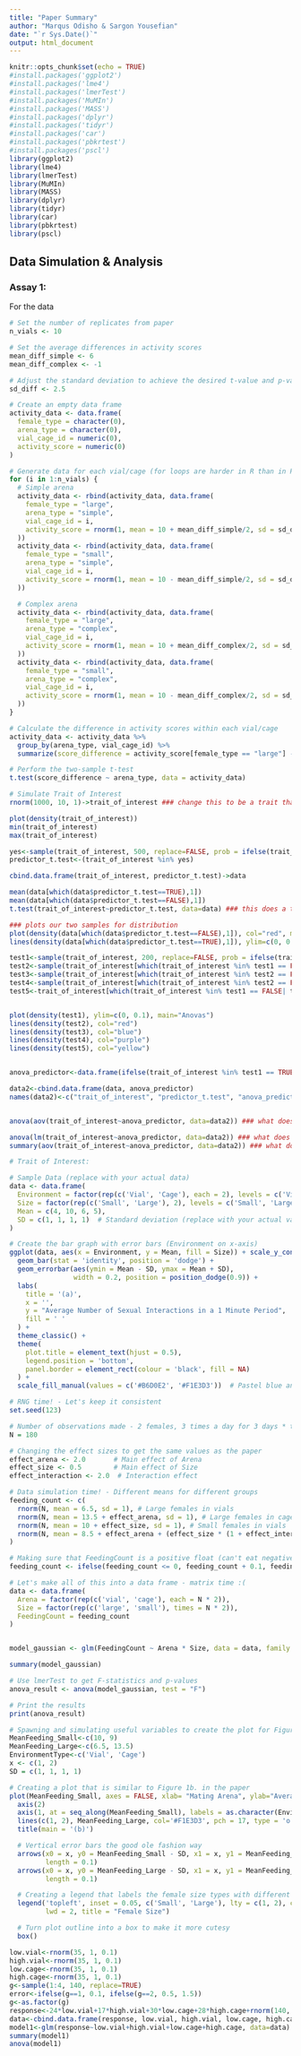 ```yaml
---
title: "Paper Summary"
author: "Marqus Odisho & Sargon Yousefian"
date: "`r Sys.Date()`"
output: html_document
---
```


```r
knitr::opts_chunk$set(echo = TRUE)
#install.packages('ggplot2')
#install.packages('lme4')
#install.packages('lmerTest')
#install.packages('MuMIn')
#install.packages('MASS')
#install.packages('dplyr')
#install.packages('tidyr')
#install.packages('car')
#install.packages('pbkrtest')
#install.packages('pscl')
library(ggplot2)
library(lme4)
library(lmerTest)
library(MuMIn)
library(MASS)
library(dplyr)
library(tidyr)
library(car)
library(pbkrtest)
library(pscl)
```
## Data Simulation & Analysis
### Assay 1:
For the data 
```r
# Set the number of replicates from paper
n_vials <- 10

# Set the average differences in activity scores
mean_diff_simple <- 6
mean_diff_complex <- -1

# Adjust the standard deviation to achieve the desired t-value and p-value
sd_diff <- 2.5

# Create an empty data frame
activity_data <- data.frame(
  female_type = character(0),
  arena_type = character(0),
  vial_cage_id = numeric(0),
  activity_score = numeric(0)
)

# Generate data for each vial/cage (for loops are harder in R than in Python in my opinion!)
for (i in 1:n_vials) {
  # Simple arena
  activity_data <- rbind(activity_data, data.frame(
    female_type = "large",
    arena_type = "simple",
    vial_cage_id = i,
    activity_score = rnorm(1, mean = 10 + mean_diff_simple/2, sd = sd_diff)
  ))
  activity_data <- rbind(activity_data, data.frame(
    female_type = "small",
    arena_type = "simple",
    vial_cage_id = i,
    activity_score = rnorm(1, mean = 10 - mean_diff_simple/2, sd = sd_diff)
  ))

  # Complex arena
  activity_data <- rbind(activity_data, data.frame(
    female_type = "large",
    arena_type = "complex",
    vial_cage_id = i,
    activity_score = rnorm(1, mean = 10 + mean_diff_complex/2, sd = sd_diff)
  ))
  activity_data <- rbind(activity_data, data.frame(
    female_type = "small",
    arena_type = "complex",
    vial_cage_id = i,
    activity_score = rnorm(1, mean = 10 - mean_diff_complex/2, sd = sd_diff)
  ))
}

# Calculate the difference in activity scores within each vial/cage
activity_data <- activity_data %>%
  group_by(arena_type, vial_cage_id) %>%
  summarize(score_difference = activity_score[female_type == "large"] - activity_score[female_type == "small"])

# Perform the two-sample t-test 
t.test(score_difference ~ arena_type, data = activity_data)

```

```r
# Simulate Trait of Interest
rnorm(1000, 10, 1)->trait_of_interest ### change this to be a trait that you're actually interested in, with an appropriate distribution! 

plot(density(trait_of_interest))
min(trait_of_interest)
max(trait_of_interest)

yes<-sample(trait_of_interest, 500, replace=FALSE, prob = ifelse(trait_of_interest>0, 0.95, 0.15)) #### play with this line! Is the test statistically significant. When is it not?
predictor_t.test<-(trait_of_interest %in% yes)

cbind.data.frame(trait_of_interest, predictor_t.test)->data

mean(data[which(data$predictor_t.test==TRUE),1])
mean(data[which(data$predictor_t.test==FALSE),1])
t.test(trait_of_interest~predictor_t.test, data=data) ### this does a two sample t-test. What would a one sample t test be testing? How would you do that?

### plots our two samples for distribution
plot(density(data[which(data$predictor_t.test==FALSE),1]), col="red", main="Two sample t test")
lines(density(data[which(data$predictor_t.test==TRUE),1]), ylim=c(0, 0.1), xlim=c(-20,20), main="Two Sample T test")

test1<-sample(trait_of_interest, 200, replace=FALSE, prob = ifelse(trait_of_interest>7, 0.95, 0.15))
test2<-sample(trait_of_interest[which(trait_of_interest %in% test1 == FALSE)], 200, replace=FALSE, prob = ifelse(trait_of_interest[which(trait_of_interest %in% test1 == FALSE)] >4, 0.95, 0.15))
test3<-sample(trait_of_interest[which(trait_of_interest %in% test2 == FALSE | trait_of_interest %in% test1 ==FALSE)], 200, replace=FALSE, prob = ifelse(trait_of_interest[which(trait_of_interest %in% test2 == FALSE | trait_of_interest %in% test1 == FALSE)] >0, 0.95, 0.15))
test4<-sample(trait_of_interest[which(trait_of_interest %in% test2 == FALSE | trait_of_interest %in% test1 ==FALSE | trait_of_interest %in% test3 == FALSE)], 200, replace=FALSE, prob = ifelse(trait_of_interest[which(trait_of_interest %in% test2 == FALSE | trait_of_interest %in% test1 ==FALSE | trait_of_interest %in% test3 == FALSE)] >-4, 0.95, 0.15))
test5<-trait_of_interest[which(trait_of_interest %in% test1 == FALSE| trait_of_interest %in% test2 == FALSE | trait_of_interest %in% test3 == FALSE | trait_of_interest %in% test4 == FALSE)]


plot(density(test1), ylim=c(0, 0.1), main="Anovas")
lines(density(test2), col="red")
lines(density(test3), col="blue")
lines(density(test4), col="purple")
lines(density(test5), col="yellow")


anova_predictor<-data.frame(ifelse(trait_of_interest %in% test1 == TRUE, "group1", ifelse(trait_of_interest %in% test2 == TRUE, "group2", ifelse(trait_of_interest %in% test3 == TRUE, "group3", ifelse(trait_of_interest %in% test4 == TRUE, "group4", "group5")))))

data2<-cbind.data.frame(data, anova_predictor)
names(data2)<-c("trait_of_interest", "predictor_t.test", "anova_predictor")


anova(aov(trait_of_interest~anova_predictor, data=data2)) ### what does this do?

anova(lm(trait_of_interest~anova_predictor, data=data2)) ### what does this do? 
summary(aov(trait_of_interest~anova_predictor, data=data2)) ### what does this do? What do you notice about the last three tests?

```


```r
# Trait of Interest: 

# Sample Data (replace with your actual data)
data <- data.frame(
  Environment = factor(rep(c('Vial', 'Cage'), each = 2), levels = c('Vial', 'Cage')),
  Size = factor(rep(c('Small', 'Large'), 2), levels = c('Small', 'Large')),
  Mean = c(4, 10, 6, 5),
  SD = c(1, 1, 1, 1)  # Standard deviation (replace with your actual values)
)

# Create the bar graph with error bars (Environment on x-axis)
ggplot(data, aes(x = Environment, y = Mean, fill = Size)) + scale_y_continuous(breaks=c(0, 2, 4, 6, 8, 10)) +
  geom_bar(stat = 'identity', position = 'dodge') +
  geom_errorbar(aes(ymin = Mean - SD, ymax = Mean + SD), 
                width = 0.2, position = position_dodge(0.9)) +
  labs(
    title = '(a)',
    x = '',
    y = "Average Number of Sexual Interactions in a 1 Minute Period",
    fill = ' ' 
  ) +
  theme_classic() +
  theme(
    plot.title = element_text(hjust = 0.5),
    legend.position = 'bottom',
    panel.border = element_rect(colour = 'black', fill = NA)
  ) +
  scale_fill_manual(values = c('#B6D0E2', '#F1E3D3'))  # Pastel blue and yellow for the legend
```

```r
# RNG time! - Let's keep it consistent 
set.seed(123)

# Number of observations made - 2 females, 3 times a day for 3 days * ten replicates for each arena = 180 observations per environment type.
N = 180

# Changing the effect sizes to get the same values as the paper
effect_arena <- 2.0       # Main effect of Arena
effect_size <- 0.5        # Main effect of Size
effect_interaction <- 2.0  # Interaction effect

# Data simulation time! - Different means for different groups
feeding_count <- c(
  rnorm(N, mean = 6.5, sd = 1), # Large females in vials
  rnorm(N, mean = 13.5 + effect_arena, sd = 1), # Large females in cages
  rnorm(N, mean = 10 + effect_size, sd = 1), # Small females in vials
  rnorm(N, mean = 8.5 + effect_arena + (effect_size * (1 + effect_interaction)), sd = 1) # Small females in cages
)

# Making sure that FeedingCount is a positive float (can't eat negative amounts!)
feeding_count <- ifelse(feeding_count <= 0, feeding_count + 0.1, feeding_count)

# Let's make all of this into a data frame - matrix time :(
data <- data.frame(
  Arena = factor(rep(c('vial', 'cage'), each = N * 2)),
  Size = factor(rep(c('large', 'small'), times = N * 2)),
  FeedingCount = feeding_count
)


model_gaussian <- glm(FeedingCount ~ Arena * Size, data = data, family = gaussian(link = 'log'))

summary(model_gaussian)

# Use lmerTest to get F-statistics and p-values
anova_result <- anova(model_gaussian, test = "F") 

# Print the results
print(anova_result)

```

```r

# Spawning and simulating useful variables to create the plot for Figure 1b
MeanFeeding_Small<-c(10, 9)
MeanFeeding_Large<-c(6.5, 13.5)
EnvironmentType<-c('Vial', 'Cage')
x <- c(1, 2)
SD = c(1, 1, 1, 1)

# Creating a plot that is similar to Figure 1b. in the paper
plot(MeanFeeding_Small, axes = FALSE, xlab= "Mating Arena", ylab="Average Number of Feedings Observed", ylim = c(4, 16), pch = 15, col = '#B6D0E2', type = 'o', lwd = 2, cex = 1.5)
  axis(2)
  axis(1, at = seq_along(MeanFeeding_Small), labels = as.character(EnvironmentType), las = 0)
  lines(c(1, 2), MeanFeeding_Large, col='#F1E3D3', pch = 17, type = 'o', lty = 2, lwd = 2, cex = 1.5)
  title(main = '(b)')

  # Vertical error bars the good ole fashion way
  arrows(x0 = x, y0 = MeanFeeding_Small - SD, x1 = x, y1 = MeanFeeding_Small + SD, code = 3, angle = 90, 
         length = 0.1)
  arrows(x0 = x, y0 = MeanFeeding_Large - SD, x1 = x, y1 = MeanFeeding_Large + SD, code = 3, angle = 90, 
         length = 0.1)

  # Creating a legend that labels the female size types with different colours - corresponds to the colours in      the previous graph
  legend('topleft', inset = 0.05, c('Small', 'Large'), lty = c(1, 2), col =c ('#B6D0E2','#F1E3D3'), 
         lwd = 2, title = "Female Size")

  # Turn plot outline into a box to make it more cutesy
  box()
```

```r
low.vial<-rnorm(35, 1, 0.1)
high.vial<-rnorm(35, 1, 0.1)
low.cage<-rnorm(35, 1, 0.1)
high.cage<-rnorm(35, 1, 0.1)
g<-sample(1:4, 140, replace=TRUE)
error<-ifelse(g==1, 0.1, ifelse(g==2, 0.5, 1.5))
g<-as.factor(g)
response<-24*low.vial+17*high.vial+30*low.cage+28*high.cage+rnorm(140, mean=0, sd=0.1)
data<-cbind.data.frame(response, low.vial, high.vial, low.cage, high.cage)
model1<-glm(response~low.vial+high.vial+low.cage+high.cage, data=data)
summary(model1)
anova(model1)
```
